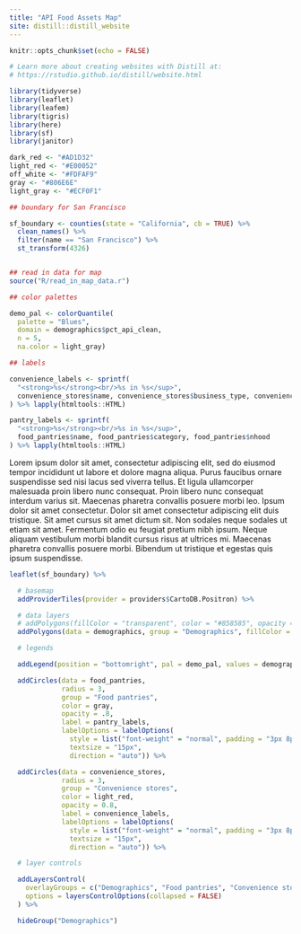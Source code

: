 ```yaml
---
title: "API Food Assets Map"
site: distill::distill_website
---
```


```r
knitr::opts_chunk$set(echo = FALSE)

# Learn more about creating websites with Distill at:
# https://rstudio.github.io/distill/website.html

```

```r
library(tidyverse)
library(leaflet)
library(leafem)
library(tigris)
library(here)
library(sf)
library(janitor)
```

```r
dark_red <- "#AD1D32"
light_red <- "#E00052"
off_white <- "#FDFAF9"
gray <- "#806E6E"
light_gray <- "#ECF0F1"
```

```r
## boundary for San Francisco

sf_boundary <- counties(state = "California", cb = TRUE) %>%
  clean_names() %>%
  filter(name == "San Francisco") %>%
  st_transform(4326)


## read in data for map
source("R/read_in_map_data.r")

```

```r

## color palettes

demo_pal <- colorQuantile(
  palette = "Blues",
  domain = demographics$pct_api_clean,
  n = 5,
  na.color = light_gray)

## labels

convenience_labels <- sprintf(
  "<strong>%s</strong><br/>%s in %s</sup>",
  convenience_stores$name, convenience_stores$business_type, convenience_stores$nhood
) %>% lapply(htmltools::HTML)

pantry_labels <- sprintf(
  "<strong>%s</strong><br/>%s in %s</sup>",
  food_pantries$name, food_pantries$category, food_pantries$nhood
) %>% lapply(htmltools::HTML)

```

Lorem ipsum dolor sit amet, consectetur adipiscing elit, sed do eiusmod tempor incididunt ut labore et dolore magna aliqua. Purus faucibus ornare suspendisse sed nisi lacus sed viverra tellus. Et ligula ullamcorper malesuada proin libero nunc consequat. Proin libero nunc consequat interdum varius sit. Maecenas pharetra convallis posuere morbi leo. Ipsum dolor sit amet consectetur. Dolor sit amet consectetur adipiscing elit duis tristique. Sit amet cursus sit amet dictum sit. Non sodales neque sodales ut etiam sit amet. Fermentum odio eu feugiat pretium nibh ipsum. Neque aliquam vestibulum morbi blandit cursus risus at ultrices mi. Maecenas pharetra convallis posuere morbi. Bibendum ut tristique et egestas quis ipsum suspendisse.

```r
leaflet(sf_boundary) %>%

  # basemap
  addProviderTiles(provider = providers$CartoDB.Positron) %>%

  # data layers
  # addPolygons(fillColor = "transparent", color = "#858585", opacity = 1, weight = 2) %>%
  addPolygons(data = demographics, group = "Demographics", fillColor = ~demo_pal(pct_api_clean), color = gray, weight = 1, fillOpacity = .8) %>%

  # legends

  addLegend(position = "bottomright", pal = demo_pal, values = demographics$pct_api_clean, opacity = .8, title = "% Asian or Pacific Islander<br>ACS 2019 (5-year)", group = "Demographics") %>%

  addCircles(data = food_pantries,
             radius = 3,
             group = "Food pantries",
             color = gray,
             opacity = .8,
             label = pantry_labels,
             labelOptions = labelOptions(
               style = list("font-weight" = "normal", padding = "3px 8px", "color" = gray),
               textsize = "15px",
               direction = "auto")) %>%

  addCircles(data = convenience_stores,
             radius = 3,
             group = "Convenience stores",
             color = light_red,
             opacity = 0.8,
             label = convenience_labels,
             labelOptions = labelOptions(
               style = list("font-weight" = "normal", padding = "3px 8px", "color" = dark_red),
               textsize = "15px",
               direction = "auto")) %>%

  # layer controls

  addLayersControl(
    overlayGroups = c("Demographics", "Food pantries", "Convenience stores"),
    options = layersControlOptions(collapsed = FALSE)
  ) %>%

  hideGroup("Demographics")

```

